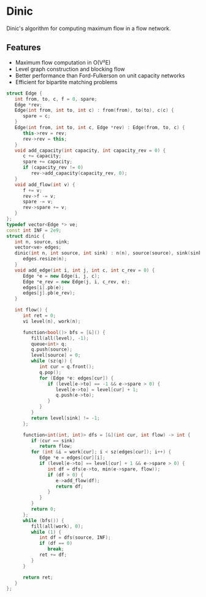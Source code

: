 # Dinic

Dinic's algorithm for computing maximum flow in a flow network.

## Features
- Maximum flow computation in O(V²E)
- Level graph construction and blocking flow
- Better performance than Ford-Fulkerson on unit capacity networks
- Efficient for bipartite matching problems

```cpp
struct Edge {
   int from, to, c, f = 0, spare;
   Edge *rev;
   Edge(int from, int to, int c) : from(from), to(to), c(c) {
      spare = c;
   }
   Edge(int from, int to, int c, Edge *rev) : Edge(from, to, c) {
      this->rev = rev;
      rev->rev = this;
   }
   void add_capacity(int capacity, int capacity_rev = 0) {
      c += capacity;
      spare += capacity;
      if (capacity_rev != 0)
         rev->add_capacity(capacity_rev, 0);
   }
   void add_flow(int v) {
      f += v;
      rev->f -= v;
      spare -= v;
      rev->spare += v;
   }
};
typedef vector<Edge *> ve;
const int INF = 2e9;
struct dinic {
   int n, source, sink;
   vector<ve> edges;
   dinic(int n, int source, int sink) : n(n), source(source), sink(sink) {
      edges.resize(n);
   }
   void add_edge(int i, int j, int c, int c_rev = 0) {
      Edge *e = new Edge(i, j, c);
      Edge *e_rev = new Edge(j, i, c_rev, e);
      edges[i].pb(e);
      edges[j].pb(e_rev);
   }

   int flow() {
      int ret = 0;
      vi level(n), work(n);

      function<bool()> bfs = [&]() {
         fill(all(level), -1);
         queue<int> q;
         q.push(source);
         level[source] = 0;
         while (sz(q)) {
            int cur = q.front();
            q.pop();
            for (Edge *e: edges[cur]) {
               if (level[e->to] == -1 && e->spare > 0) {
                  level[e->to] = level[cur] + 1;
                  q.push(e->to);
               }
            }
         }
         return level[sink] != -1;
      };

      function<int(int, int)> dfs = [&](int cur, int flow) -> int {
         if (cur == sink)
            return flow;
         for (int &i = work[cur]; i < sz(edges[cur]); i++) {
            Edge *e = edges[cur][i];
            if (level[e->to] == level[cur] + 1 && e->spare > 0) {
               int df = dfs(e->to, min(e->spare, flow));
               if (df > 0) {
                  e->add_flow(df);
                  return df;
               }
            }
         }
         return 0;
      };
      while (bfs()) {
         fill(all(work), 0);
         while (1) {
            int df = dfs(source, INF);
            if (df == 0)
               break;
            ret += df;
         }
      }

      return ret;
   }
};
```
